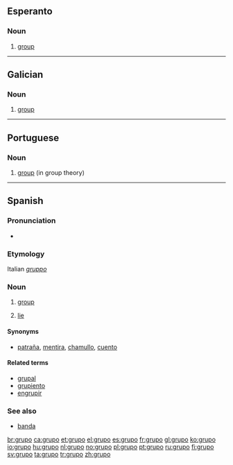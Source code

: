 ==Esperanto==
===Noun===
{{eo-noun}}
# [[group]]

----

==Galician==

===Noun===
{{gl-noun|m}}

# [[group]]

----

==Portuguese==

===Noun===
{{infl|pt|noun|g=m}}

# [[group]] (in group theory)

{{tbot entry|Portuguese|group|2008|April|pt}}

----

==Spanish==

===Pronunciation===
* {{hyphenation|gru|po}}

===Etymology===
Italian ''[[gruppo]]''

===Noun===
{{es-noun-m}}

# [[group]]
# {{context|Chile|Argentina|Uruguay|colloquial}} [[lie]]

====Synonyms====
* {{sense|lie}} [[patraña]], [[mentira]], [[chamullo]], [[cuento]]

====Related terms====
* [[grupal]] {{pos_a}}
* [[grupiento]]
* [[engrupir]]

===See also===
* [[banda]] {{f}}

[[br:grupo]]
[[ca:grupo]]
[[et:grupo]]
[[el:grupo]]
[[es:grupo]]
[[fr:grupo]]
[[gl:grupo]]
[[ko:grupo]]
[[io:grupo]]
[[hu:grupo]]
[[nl:grupo]]
[[no:grupo]]
[[pl:grupo]]
[[pt:grupo]]
[[ru:grupo]]
[[fi:grupo]]
[[sv:grupo]]
[[ta:grupo]]
[[tr:grupo]]
[[zh:grupo]]